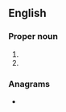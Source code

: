 ==English==

===Proper noun===
{{en-proper noun}}

# {{initialism of|{{w|China National Space Administration}}|lang=en}}
# {{initialism of|{{w|China National School of Administration}}|lang=en}}

===Anagrams===
* {{anagrams|en|a=acns|CNAs|NCSA|NSCA|cans|scan}}